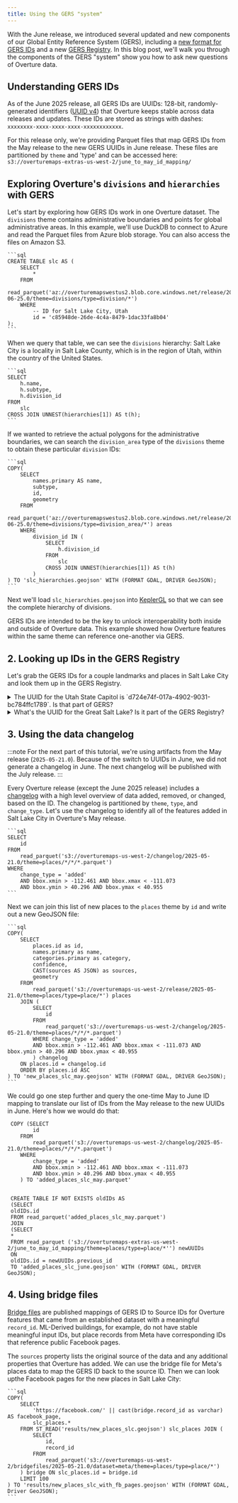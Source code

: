 ```yaml
---
title: Using the GERS "system"
---
```


With the June release, we introduced several updated and new components of our Global Entity Reference System (GERS), including a [new format for GERS IDs](https://github.com/orgs/OvertureMaps/discussions/390) and a new [GERS Registry](/gers/registry). In this blog post, we'll walk you through the components of the GERS "system" show you how to ask new questions of Overture data. 

## Understanding GERS IDs
As of the June 2025 release, all GERS IDs are UUIDs: 128-bit, randomly-generated identifiers ([UUID v4](https://datatracker.ietf.org/doc/html/rfc4122)) that Overture keeps stable across data releases and updates. These IDs are stored as strings with dashes: `xxxxxxxx-xxxx-xxxx-xxxx-xxxxxxxxxxxx`. 

For this release only, we're providing Parquet files that map GERS IDs from the May release to the new GERS UUIDs in June release. These files are partitioned by `theme` and 'type' and can be accessed here: `s3://overturemaps-extras-us-west-2/june_to_may_id_mapping/`

## Exploring Overture's `divisions` and `hierarchies` with GERS

 Let's start by exploring how GERS IDs work in one Overture dataset. The `divisions` theme contains administrative boundaries and points for global administrative areas. In this example, we'll use DuckDB to connect to Azure and read the Parquet files from Azure blob storage. You can also access the files on Amazon S3.

    ```sql
    CREATE TABLE slc AS (
        SELECT
            *
        FROM
            read_parquet('az://overturemapswestus2.blob.core.windows.net/release/2025-06-25.0/theme=divisions/type=division/*')
        WHERE
            -- ID for Salt Lake City, Utah
            id = 'c85948de-26de-4c4a-8479-1dac33fa8b04'
    );
    ```

When we query that table, we can see the `divisions` hierarchy: Salt Lake City is a locality in Salt Lake County, which is in the region of Utah, within the country of the United States.

    ```sql
    SELECT
        h.name,
        h.subtype,
        h.division_id
    FROM
        slc
    CROSS JOIN UNNEST(hierarchies[1]) AS t(h);
    ```

If we wanted to retrieve the actual polygons for the administrative boundaries, we can search the `division_area` type of the `divisions` theme to obtain these particular `division` IDs:

    ```sql
    COPY(
        SELECT
            names.primary AS name,
            subtype,
            id,
            geometry
        FROM
            read_parquet('az://overturemapswestus2.blob.core.windows.net/release/2025-06-25.0/theme=divisions/type=division_area/*') areas
        WHERE
            division_id IN (
                SELECT
                    h.division_id
                FROM
                    slc
                CROSS JOIN UNNEST(hierarchies[1]) AS t(h)
            )
    ) TO 'slc_hierarchies.geojson' WITH (FORMAT GDAL, DRIVER GeoJSON);
    ```

Next we'll load `slc_hierarchies.geojson` into [KeplerGL](https://kepler.gl/) so that we can see the complete hierarchy of divisions.

GERS IDs are intended to be the key to unlock interoperability both inside and outside of Overture data. This example showed how Overture features within the same theme can reference one-another via GERS.

## 2. Looking up IDs in the GERS Registry

Let's grab the GERS IDs for a couple landmarks and places in Salt Lake City and look them up in the GERS Registry. 

<details>
    <summary>
The UUID for the Utah State Capitol is `d724e74f-017a-4902-9031-bc784ffc1789`. Is that part of GERS?
    </summary>

Yes! We can search for that `id` in the GERS Registry with this query:

```
SELECT 
   *
FROM read_parquet('https://overturemapswestus2.blob.core.windows.net/registry/2025-06.25.0/')    
WHERE id='d724e74f-017a-4902-9031-bc784ffc1789';
```
We can see that it's a `place` type that was first seen by the [GERS Registry](/gers/registry) in June 2025. This makes sense because the GERS Registry didn't exist to _see_ any features before that. 
</details>


<details>
    <summary>
What's the UUID for the Great Salt Lake? Is it part of the GERS Registry?
    </summary>

</details>


## 3. Using the data changelog

:::note
For the next part of this tutorial, we're using artifacts from the May release (`2025-05-21.0`). Because of the switch to UUIDs in June, we did not generate a changelog in June. The next changelog will be published with the July release.
:::

Every Overture release (except the June 2025 release) includes a [changelog](/gers/changelog) with a high level overview of data added, removed, or changed, based on the ID. The changelog is partitioned by `theme`, `type`, and `change_type`. Let's use the changelog to identify all of the features added in Salt Lake City in Overture's May release.

    ```sql
    SELECT
        id
    FROM
        read_parquet('s3://overturemaps-us-west-2/changelog/2025-05-21.0/theme=places/*/*/*.parquet')
    WHERE
        change_type = 'added'
        AND bbox.xmin > -112.461 AND bbox.xmax < -111.073
        AND bbox.ymin > 40.296 AND bbox.ymax < 40.955
    ```

Next we can join this list of new places to the `places` theme by `id` and write out a new GeoJSON file:

    ```sql
    COPY(
        SELECT
            places.id as id,
            names.primary as name,
            categories.primary as category,
            confidence,
            CAST(sources AS JSON) as sources,
            geometry
        FROM
            read_parquet('s3://overturemaps-us-west-2/release/2025-05-21.0/theme=places/type=place/*') places
        JOIN (
            SELECT
                id
            FROM
                read_parquet('s3://overturemaps-us-west-2/changelog/2025-05-21.0/theme=places/*/*/*.parquet')
            WHERE change_type = 'added'
            AND bbox.xmin > -112.461 AND bbox.xmax < -111.073 AND bbox.ymin > 40.296 AND bbox.ymax < 40.955
            ) changelog
        ON places.id = changelog.id
        ORDER BY places.id ASC
    ) TO 'new_places_slc_may.geojson' WITH (FORMAT GDAL, DRIVER GeoJSON);
    ```

We could go one step further and query the one-time May to June ID mapping to translate our list of IDs from the May release to the new UUIDs in June. Here's how we would do that:

```
 COPY (SELECT
        id
    FROM
        read_parquet('s3://overturemaps-us-west-2/changelog/2025-05-21.0/theme=places/*/*/*.parquet')
    WHERE
        change_type = 'added'
        AND bbox.xmin > -112.461 AND bbox.xmax < -111.073
        AND bbox.ymin > 40.296 AND bbox.ymax < 40.955
    ) TO 'added_places_slc_may.parquet'


 CREATE TABLE IF NOT EXISTS oldIDs AS
 (SELECT
 oldIDs.id
 FROM read_parquet('added_places_slc_may.parquet')
 JOIN
 (SELECT 
 * 
 FROM read_parquet ('s3://overturemaps-extras-us-west-2/june_to_may_id_mapping/theme=places/type=place/*'') newUUIDs
 ON 
 oldIDs.id = newUUIDs.previous_id
 TO 'added_places_slc_june.geojson' WITH (FORMAT GDAL, DRIVER GeoJSON);

  ```

## 4. Using bridge files

[Bridge files](/gers/bridge-files) are published mappings of GERS ID to Source IDs for Overture features that came from an established dataset with a meaningful `record_id`. ML-Derived buildings, for example, do not have stable meaningful input IDs, but place records from Meta have corresponding IDs that reference public Facebook pages.

The `sources` property lists the original source of the data and any additional properties that Overture has added. We can use the bridge file for Meta's places data to map the GERS ID back to the source ID. Then we can look upthe Facebook pages for the new places in Salt Lake City:

    ```sql
    COPY(
        SELECT
            'https://facebook.com/' || cast(bridge.record_id as varchar) AS facebook_page,
            slc_places.*
        FROM ST_READ('results/new_places_slc.geojson') slc_places JOIN (
            SELECT
                id,
                record_id
            FROM
                read_parquet('s3://overturemaps-us-west-2/bridgefiles/2025-05-21.0/dataset=meta/theme=places/type=place/*')
        ) bridge ON slc_places.id = bridge.id
        LIMIT 100
    ) TO 'results/new_places_slc_with_fb_pages.geojson' WITH (FORMAT GDAL, Driver GeoJSON);
    ```


